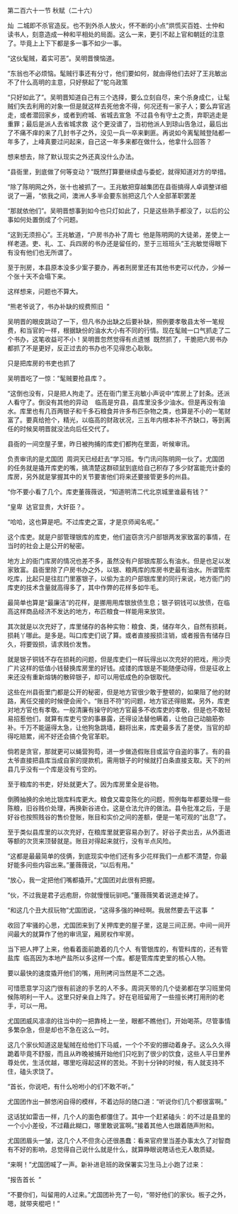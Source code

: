 

第二百六十一节 秋赋（二十六）

灿  二城即不杀官造反。也不到外杀人放火，怀不断的小点”烘慌买百姓、士仲和读书人，刻意造成一种和平相处的局面。这么一来，更引不起上官和朝廷的注意了。毕竟上上下下都是多一事不如少一事。

“这伙髦贼，着实可恶”。吴明晋懊恼道。

“东翁也不必烦恼。髦贼行事还有分寸，他们要如何，就由得他们去好了王兆敏出不了什么高明的主意，只好祭起了“鸵乌政策

“只好如此了”。吴明晋知道自己有三个选择，要么立刻自尽，来个杀身成仁，让髦贼们失去利用的对象一但是就这样去死他舍不得，何况还有一家子人；要么弃官逃走，或者潜回家乡，或者到府城、省城去宣急  不过县令有守土之责，弃职逃走是重罪；最后是派人去省城求救  这个更没谱了，当初他派人到琼山告急过，最后出了不痛不痒的来了几封书子之外，没见一兵一卒来剿匪。再说如今离髦贼登陆都一年多了，上峰真要过问起来，自己这一年多来都在做什么，他拿什么回答？

想来想去，除了默认现实之外还真没什么办法。

“县衙里，到底做了何等变动？”既然打算要继续虚与委蛇，就得知道对方的举措。

“除了陈明网之外，张十也被抓了一。王兆敏把穿越集团在县衙搞得人卓调整详细说了一遍，“依我之间，澳洲人多半会要东翁把这几个人全部革职罢差

“那就依他们”。吴明晋想事到如今也只灯如此了，只是这些熟手都没了，以后的公事如何处置倒成了个问题。

“这到无须担心”。王兆敏道，“户房书办补了周七  他是陈明网的大徒弟，差使上一样老道。吏、礼、工、兵四房的书办还是留任的，至于三班班头”王兆敏觉得眼下有没有他们也无所谓了。

至于刑房，本县原本没多少案子要办，再者刑房里还有其他书吏可以代办，少掉一个张十天不会塌下来。

这样想来，问题也不算大。

“熊老爷说了，书办补缺的规费照旧  ”

吴明晋的眼皮跳动了一下，但凡书办出缺之后要补缺，照例要孝敬县太爷一笔规费，和当官的一样，根据缺份的油水大小有不同的行情。现在髦贼一口气抓走了二个书办，这笔收益可不小！吴明晋忽然觉得有点遗憾  既然抓了，干脆把六房书办都抓了不是更好，反正过去的书办也不见得忠心耿耿。

只是把库房的书吏也抓了

吴明晋吃了一惊：“髦贼要抢县库？。

“这倒也没有，只是把人拘走了。还在衙门里王兆敏小声说中“库房上了封条。还派人看守了。倒没有其他的异动    临高是穷县，县库里没多少油水。但是再没有油水。库里也有几百两银子和千多石粮食并许多布匹杂物之类，也算是不小的一笔财富了。要真给抢个，精光，以临高的财政状况，三五年内根本补不齐缺口，等到离任的时候吴明晋就没法向后任交代了。

县衙的一间空屋子里，昨日被拘捕的库吏们都拘在里面，听候审讯。

负责审讯的是尤国团  周洞天已经赶去“学习班。专门讯问陈明网一伙了。尤国团的任务就是撬开库吏的嘴，搞清楚这群硕鼠到底给自己积存了多少财富能充计委的库房，另外就是掌握其中的关节要害他们将来还要接管更多的州县。

“你不要小看了几个。库吏董薇薇说，“知道明清二代北京城里谁最有钱？”

“皇卑  达官显贵，大奸臣？。

“哈哈，这也算是吧。不过库吏之富，才是京师闻名呢。”

这个库吏。就是户部管理银库的库吏，他们盗窃贪污户部银两发家致富的事情，在当时的社会上是公开的秘密。

地方上的衙门库房的情况也差不多，虽然没有户部银库那么有油水。但是也足以发家致富。县衙里除了户房书办之外，以银、粮两库的库房书吏最有油水。所谓管库吃库，比起只是往肛门里塞银子，以偷为主的户部银库里的同行来说，地方衙门的库吏的技术含量就高得多了，其中作弊的花样多如牛毛。

最简单也算是“最廉洁”的花样，是挪用用库银放债生息；银子铜钱可以放债，在临高这样商品经济不发达的地方，布匹粮食一样能用来放贷。

其次就是以次充好了，库里储存的各种实物：粮食、类，储存年久，自然有损耗，损耗丫哪此。是多是。叫口库吏们说了算。或者直接报损注销，或者报告有储存日久，将要毁损，请求贱价发售。

就是银子铜钱不存在损耗的问题，但是库吏们一样玩得出以次充好的把戏，用沙壳广片这样的低值小钱替换库房里的好钱。成镂的库银是不能随便动得，但是征收上来还没有重新熔铸的散碎银子，却可以用低成色的杂银取代。

这些在州县衙里门都是公开的秘密，但是地方官很少敢于整顿的，如果阻了他的财路，离任交接的时候便会闹个。“账目不符”的问题，地方官还得赔累。另外，库吏对地方官也有孝敬。一般清廉有操守的地方官最多不收库吏的孝敬，但是也不敢轻易招惹他们，就算有库吏亏空的事暴露，还得设法替他瞒着，让他自己动脑筋弥补。千万不能逼得太急，让他狗急跳墙，翻将出来，库吏最多丢了差使，当官的却得吃赔累，闹不好还会搞个免官革职。

倘若是贪官，那就更可以蝇营狗芶，进一步做造假账目或监守自盗的事了。有的县太爷直接把县库当成自家的提款机，需用银子的时候就打白条直接支取。天下的州县几乎没有一个库是没有亏空的。

至于粮库的书吏，好处就更大了。因为库房里全是谷物。

倒腾抽换的余地比银库料库更大。粮食又霉变陈化的问题，照例每年都要处理一些陈粮，旧谷贱价处理，再换新谷进仓。这是仓法允许的做法。县令批准之后，于是好谷也按照贱谷的售价登账，账目和实价之间的差额，便是一笔可观的“出息”了。

至于类似县库里的以次充好，在粮库里就更容易办到了。好谷子卖出去，从外面进等额的次货来顶替就是。账目对得起来就行，没有半点风险。

“这都是最最简单的伎俩，到底现实中他们还有多少花样我们一点都不清楚，你最好能多问些内容出来。”董薇薇说，“以后有用。”

“放心，我一定把他们嘴都撬开。”尤国团对此很有把握。

“伙，不过我是君子远庖厨，你就慢慢玩驯吧。”董薇薇笑着说道走掉了。

“和这几个丑大叔玩物”尤国团说，“这得多强的神经啊。我居然要去干这事  ”

收回了牢骚的心思，尤国团来到了关押库吏的屋子里，这是三间正房。中间一间开间最大的就算作了他的审讯室，厢房权作牢房。

当下把人押了上来，他看着面前跪着的几个人  有管银库的，有管料库的，还有管盐库  临高因为本地产盐所以多这样一个库。都是管库库吏里的核心人物。

要以最快的速度撬开他们的嘴，用刑拷问当然是不二之选。

可惜愿意学习这门很有前途的手艺的人不多。周洞天带的几个徒弟都在学习班里伺候陈明利一干人。这里只好亲自上阵了。好在皂班留用了一些擅长拷打用刑的老手，可以一用。

尤国团威风凛凛的往当中的一把靠椅上一坐，眼都不瞧他们，开始喝茶。尽管事情多繁杂急，但是却也不急在这么一时。

这几个家伙知道这是髦贼在给他们下马威，一个个不安的挪动着身子。这么久久得跪着毕竟不舒服，而且从昨晚被捕开始他们只吃到了很少的饮食，这些人平日里养尊处优，生活优越，哪里吃得起这样的苦处。不到十分钟的时候，有人就支持不住，磕头求饶了。

“首长，你说吧，有什么吩咐小的们不敢不听。”

尤国团作出一醉悠闲自得的模样，不着边际的随口道：“听说你们几个都很富啊。”

这话犹如雷击一样，几个人的面色都僵住了。其中一个赶紧磕头：的不过是县里的一个小小差役，不过藉此糊口，哪里敢说富啊。”接着其他人也跟着随声附和。

尤国团眉头一皱，这几个人不但贪心还很愚蠢：看来官府里当差办事太久了对智商有不好的影响，总觉得自己说什么就是什么，就算睁眼说瞎话也无人敢质疑。

“来啊！”尤国团喊了一声。新补进皂班的政保署实习生马上小跑了过来：

“报告首长  ”

“不要你们，叫留用的人过来。”尤国团补充了一句，“带好他们的家伙。板子之外，嗯，就带夹棍吧！”


